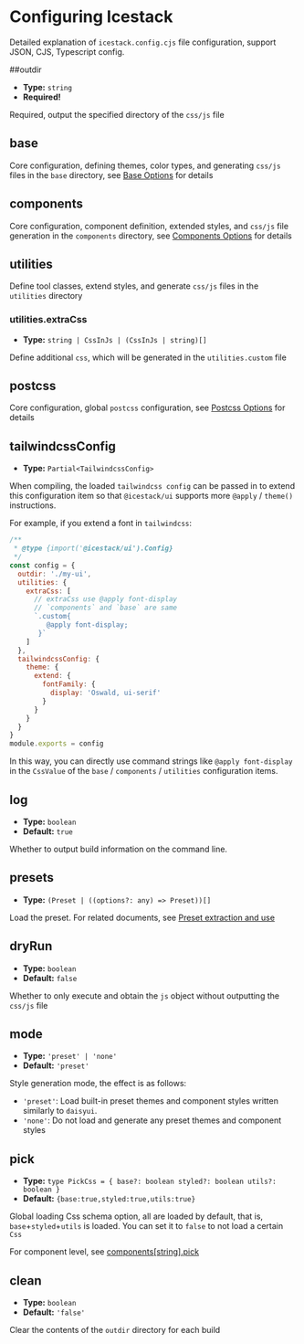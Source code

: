 # Configuring Icestack

Detailed explanation of `icestack.config.cjs` file configuration, support JSON, CJS, Typescript config.

##outdir

- **Type:** `string`
- **Required!**

Required, output the specified directory of the `css/js` file

## base

Core configuration, defining themes, color types, and generating `css/js` files in the `base` directory, see [Base Options](./base) for details

## components

Core configuration, component definition, extended styles, and `css/js` file generation in the `components` directory, see [Components Options](./components) for details

## utilities

Define tool classes, extend styles, and generate `css/js` files in the `utilities` directory

### utilities.extraCss

- **Type:** `string | CssInJs | (CssInJs | string)[]`

Define additional `css`, which will be generated in the `utilities.custom` file

## postcss

Core configuration, global `postcss` configuration, see [Postcss Options](./postcss) for details

## tailwindcssConfig

- **Type:** `Partial<TailwindcssConfig>`

When compiling, the loaded `tailwindcss config` can be passed in to extend this configuration item so that `@icestack/ui` supports more `@apply` / `theme()` instructions.

For example, if you extend a font in `tailwindcss`:

```js filename="icestack.config.cjs"
/**
 * @type {import('@icestack/ui').Config}
 */
const config = {
  outdir: './my-ui',
  utilities: {
    extraCss: [
      // extraCss use @apply font-display
      // `components` and `base` are same
      `.custom{
         @apply font-display;
       }`
    ]
  },
  tailwindcssConfig: {
    theme: {
      extend: {
        fontFamily: {
          display: 'Oswald, ui-serif'
        }
      }
    }
  }
}
module.exports = config
```

In this way, you can directly use command strings like `@apply font-display` in the `CssValue` of the `base` / `components` / `utilities` configuration items.

## log

- **Type:** `boolean`
- **Default:** `true`

Whether to output build information on the command line.

## presets

- **Type:** `(Preset | ((options?: any) => Preset))[]`

Load the preset. For related documents, see [Preset extraction and use](/docs/core/preset)

## dryRun

- **Type:** `boolean`
- **Default:** `false`

Whether to only execute and obtain the `js` object without outputting the `css/js` file

## mode

- **Type:** `'preset' | 'none'`
- **Default:** `'preset'`

Style generation mode, the effect is as follows:

- `'preset'`: Load built-in preset themes and component styles written similarly to `daisyui`.
- `'none'`: Do not load and generate any preset themes and component styles

## pick

- **Type:** `type PickCss = {
   base?: boolean
   styled?: boolean
   utils?: boolean
}`
- **Default:** `{base:true,styled:true,utils:true}`

Global loading Css schema option, all are loaded by default, that is, `base`+`styled`+`utils` is loaded. You can set it to `false` to not load a certain `Css`

For component level, see [components[string].pick](/config/components#pick)

## clean

- **Type:** `boolean`
- **Default:** `'false'`

Clear the contents of the `outdir` directory for each build
